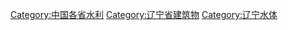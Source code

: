 [[Category:中国各省水利|Category:中国各省水利]]
[[Category:辽宁省建筑物|Category:辽宁省建筑物]]
[[Category:辽宁水体|Category:辽宁水体]]